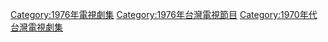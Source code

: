 {{cat year nav | year = 1976 | cat = 台灣電視劇集 | article = 臺灣電視劇 }}
[[Category:1976年電視劇集|Category:1976年電視劇集]]
[[Category:1976年台灣電視節目|Category:1976年台灣電視節目]]
[[Category:1970年代台灣電視劇集|Category:1970年代台灣電視劇集]]
